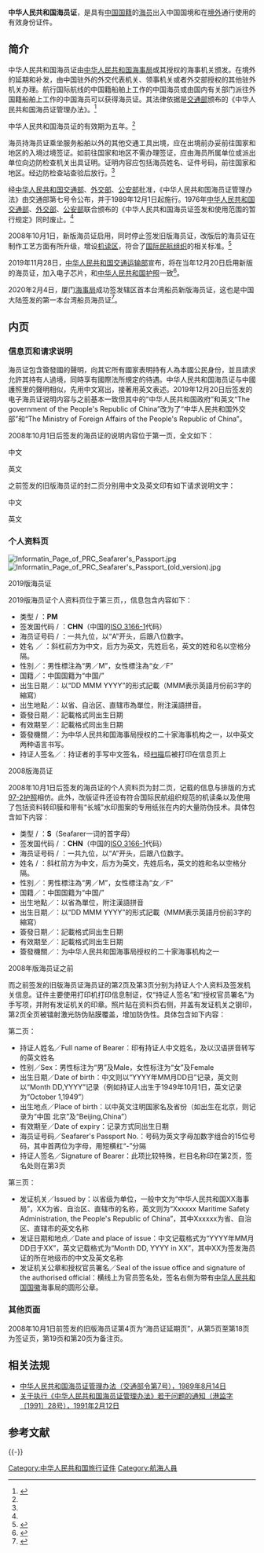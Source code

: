 {{Infobox Identity document
|document_name       = 中华人民共和国海员证<br />{{Lang|en|People's Republic of China Seafarer's Passport}}
|image               = File:People's Republic of China Electronic Seafarer's Passport.jpg
|image_caption       =新版海员证（2019年12月20日起） 
|using_jurisdiction  = {{PRC}}[[中华人民共和国海事局|海事局]]
|document_type       = [[海员证|海员证]]
|purpose             = 中国海员出入境证件及身份证明
|eligibility         = 拥有[[中华人民共和国户籍制度|中国籍]]海员[[中华人民共和国国籍法|中国公民]]
|expiration          = 5年
}}

'''中华人民共和国海员证'''，是具有[[中华人民共和国国籍法|中国国籍]]的[[海员|海员]]出入中国国境和在[[境内与境外|境外]]通行使用的有效身份证件。

==简介==
中华人民共和国海员证由[[中华人民共和国海事局|中华人民共和国海事局]]或其授权的海事机关颁发。在境外的延期和补发，由中国驻外的外交代表机关、领事机关或者外交部授权的其他驻外机关办理。航行国际航线的中国籍船舶上工作的中国海员或由国内有关部门派往外国籍船舶上工作的中国海员可以获得海员证。其法律依据是[[中华人民共和国交通运输部|交通部]]颁布的《中华人民共和国海员证管理办法》。<ref name=banfa>{{Cite web |url=http://www.tj.xinhuanet.com/web/tjbfz/2010-06/09/content_20028212.htm |title=中华人民共和国海员证管理办法，天津出入境边防检查站，于2013-05-04查阅 |accessdate=2013-05-04 |archive-date=2012-06-24 |archive-url=https://web.archive.org/web/20120624061734/http://www.tj.xinhuanet.com/web/tjbfz/2010-06/09/content_20028212.htm |dead-url=no }}</ref>

中华人民共和国海员证的有效期为五年。<ref name=banfa/>

海员持海员证乘坐服务船舶以外的其他交通工具出境，应在出境前办妥前往国家和地区的入境过境签证。如前往国家和地区不需办理签证，应由海员所属单位或派出单位向边防检查机关出具证明。证明内容应包括海员姓名、证件号码，前往国家和地区。经边防检查站查验后放行。<ref name=banfa/>

经[[中华人民共和国交通部|中华人民共和国交通部]]、[[中华人民共和国外交部|外交部]]、[[中华人民共和国公安部|公安部]]批准，《中华人民共和国海员证管理办法》由交通部第七号令公布，并于1989年12月1日起施行。1976年[[中华人民共和国交通部|中华人民共和国交通部]]、[[中华人民共和国外交部|外交部]]、[[中华人民共和国公安部|公安部]]联合颁布的《中华人民共和国海员证签发和使用范围的暂行规定》同时废止。<ref name=banfa/>

2008年10月1日，新版海员证启用，同时停止签发旧版海员证，改版后的海员证在制作工艺方面有所升级，增设[[可机读护照|机读区]]，符合了[[国际民航组织|国际民航组织]]的相关标准。<ref>{{cite web|author1=中国网|title=中国新版海员证将于“十一”启用|url=http://www.china.com.cn/policy/txt/2008-09/08/content_16412122.htm|accessdate=2016-01-15|archive-date=2017-01-05|archive-url=https://web.archive.org/web/20170105041154/http://www.china.com.cn/policy/txt/2008-09/08/content_16412122.htm|dead-url=no}}</ref>

2019年11月28日，[[中华人民共和国交通运输部|中华人民共和国交通运输部]]宣布，将在当年12月20日启用新版的海员证，加入电子芯片，和[[中华人民共和国护照|中华人民共和国护照]]一致<ref>{{Cite web|title=新版海员证将于12月20日启用，首次植入电子芯片_中国政库_澎湃新闻-The Paper|url=https://www.thepaper.cn/newsDetail_forward_5081579|accessdate=2019-11-28|work=www.thepaper.cn|archive-date=2019-11-28|archive-url=https://web.archive.org/web/20191128101749/https://www.thepaper.cn/newsDetail_forward_5081579|dead-url=no}}</ref>。

2020年2月4日，厦门[[交通运输部海事局|海事局]]成功签发辖区首本台湾船员新版海员证，这也是中国大陆签发的第一本台湾船员海员证<ref>{{Cite web|title=落实大陆惠台举措 厦门签发大陆首本台湾船员海员证|url=http://www.fj.chinanews.com/news/fj_jsxw/2020/2020-02-08/459751.html|accessdate=2020-02-10|work=http://www.fj.chinanews.com/}}</ref>。

==内页==

===信息页和请求说明===
海员证包含簽發國的聲明，向其它所有國家表明持有人為本國公民身份，並且請求允許其持有人過境，同時享有國際法所規定的待遇。中华人民共和国海员证与中國護照里的聲明相似，先用中文寫出，接著用英文表述。2019年12月20日后签发的电子海员证说明内容与之前基本一致但其中的“中华人民共和国政府”和英文“The government of the People's Republic of China”改为了“中华人民共和国外交部”和“The Ministry of Foreign Affairs of the People's Republic of China”。

2008年10月1日后签发的海员证的说明内容位于第一页，全文如下：

;中文
::{{Squote|　　根据《中华人民共和国护照法》、《中华人民共和国公民出入境管理法》的规定签发此证。本证书持有人系从事海员职业的中华人民共和国公民。<br>　　中华人民共和国政府请各国军政机关对持证人予以通行的便利和必要的协助。}}
;英文
::{{Squote|''　　This Seafarer's Passport is issued under the provisions of THE LAW ON PASSPORT OF THE PEOPLE'S REPUBLIC OF CHINA and THE LAW OF THE PEOPLE'S RUPUBLIC OF CHINA ON THE CONTROL OF THE EXIT AND ENTRY OF CITIZENS. The bearer of this Document is the citizen of the People's Republic of China engaging in seafarer's profession.<br>　　The government of the People's Republic of China requests all civil and military authorities of foreign countries to allow the bearer of this document to pass freely and afford assistance in case of need.''}}

之前签发的旧版海员证的封二页分别用中文及英文印有如下请求说明文字：

;中文
::{{Squote|根据《中华人民共和国公民出入境管理法》第七条的规定签发此证。此证书前往世界各国有效。<br>中华人民共和国政府请各国军政机关对持证人予以通行的便利和必要的协助。}}
;英文
::{{Squote|{{Lang|en|This Seafarer's Passport is issued in conformity with the Article 7 of the LAW OF THE PEOPLE'S REPUBLIC OF CHINA ON THE CONTROL OF THE EXIT AND ENTRY OF CITIZENS, and is valid for travel to all countries in the world. <br>The Government of the People's Republic of China requests all civil and military authorities of foreign countries to allow the bearer of this Seafarer's Passport to pass freely and afford assistance in case of need.}}}}

===个人资料页===
[[File:Informatin_Page_of_PRC_Seafarer's_Passport.jpg|thumb]]
[[File:Informatin_Page_of_PRC_Seafarer's_Passport_(old_version).jpg|thumb]]

;2019版海员证
2019版海员证个人资料页位于第三页，，信息包含内容如下：
* 类型 /  {{Lang|en|Type}}：'''PM'''
* 签发国代码 /  {{Lang|en|Country Code}}：'''CHN'''（中国的[[ISO_3166-1|ISO 3166-1]]代码）
* 海员证号码 /  {{Lang|en|Seafarer's Passport No}}：一共九位，以“A”开头，后跟八位数字。
* 姓名 ／ {{Lang|en|Name}}：斜杠前方为中文，后方为英文，先姓后名，英文的姓和名以空格分隔。
* 性別／{{Lang|en|Sex}}：男性標注為“男／M”，女性標注為“女／F”
* 国籍／{{Lang|en|Nationality}}：中国国籍为“中国/{{Lang|en|CHINESE}}”
* 出生日期／{{Lang|en|Date of birth}}：以“DD MMM YYYY”的形式記載（MMM表示英語月份前3字的縮寫）
* 出生地點／{{Lang|en|Place of birth}}：以省、自治区、直辖市為單位，附注漢語拼音。
* 簽發日期／{{Lang|en|Date of issue}}：記載格式同出生日期
* 有效期至／{{Lang|en|Date of expiry}}：記載格式同出生日期
* 簽發機關／{{Lang|en|Authority}}：为中华人民共和国海事局授权的二十家海事机构之一，以中英文两种语言书写。
* 持证人签名／{{Lang|en|Bearer's signature}}：持证者的手写中文签名，经[[扫描|扫描]]后被打印在信息页上

;2008版海员证
2008年10月1日后签发的海员证的个人资料页为封二页，记载的信息与排版的方式[[中华人民共和国护照#个人资料页|97-2护照]]相仿。此外，改版证件还设有符合国际民航组织规范的机读条以及使用了包括资料转印膜和带有“长城”水印图案的专用纸张在内的大量防伪技术。具体包含如下内容：

*类型 /  {{Lang|en|Type}}：'''S'''（Seafarer一词的首字母）
*签发国代码 /  {{Lang|en|Country Code}}：'''CHN'''（中国的[[ISO_3166-1|ISO 3166-1]]代码）
*海员证号码 /  {{Lang|en|Seafarer's Passport No}}：一共九位，以“A”开头，后跟八位数字。
*姓名 / {{Lang|en|Surname / Given name}}：斜杠前方为中文，后方为英文，先姓后名，英文的姓和名以空格分隔。
* 性別／{{Lang|en|Sex}}：男性標注為“男／M”，女性標注為“女／F”
* 国籍／{{Lang|en|Nationality}}：中国国籍为“中国/{{Lang|en|CHINESE}}”
* 出生地點／{{Lang|en|Place of birth}}：以省為單位，附注漢語拼音
* 出生日期／{{Lang|en|Date of birth}}：以“DD MMM YYYY”的形式記載（MMM表示英語月份前3字的縮寫）
* 簽發日期／{{Lang|en|Date of issue}}：記載格式同出生日期
* 有效期至／{{Lang|en|Date of expiry}}：記載格式同出生日期
* 簽發機關／{{Lang|en|Authority}}：为中华人民共和国海事局授权的二十家海事机构之一

;2008年版海员证之前
而之前签发的旧版海员证海员证的第2页及第3页分别为持证人个人资料及签发机关信息。证件主要使用打印机打印信息制证，仅“持证人签名”和“授权官员署名”为手写项，并附有发证机关的印章。照片贴在资料页右侧，并盖有发证机关之钢印，第2页全页被镭射激光防伪贴膜覆盖，增加防伪性。具体包含如下内容：

第二页：
* 持证人姓名／Full name of Bearer：印有持证人中文姓名，及以汉语拼音转写的英文姓名
* 性别／Sex：男性标注为“男”及Male，女性标注为“女”及Female
* 出生日期／Date of birth：中文则以“YYYY年MM月DD日”记录，英文则以“Month DD,YYYY”记录（例如持证人出生于1949年10月1日，英文记录为“October 1,1949”）
* 出生地点／Place of birth：以中英文注明国家名及省份（如出生在北京，则记录为“中国 北京”及“Beijing,China”）
* 有效期至／Date of expiry：记录方式同出生日期
* 海员证号码／Seafarer's Passport No.：号码为英文字母加数字组合的15位号码，其中首两位为字母，用短横杠“-”分隔
* 持证人签名／Signature of Bearer：此项比较特殊，栏目名称印在第2页，签名处则在第3页

第三页：
* 发证机关／Issued by：以省级为单位，一般中文为“中华人民共和国XX海事局”，XX为省、自治区、直辖市的名称，英文则为“Xxxxxx Maritime Safety Administration, the People's Republic of China”，其中Xxxxxx为省、自治区、直辖市的英文名称
* 发证日期和地点／Date and place of issue：中文记载格式为“YYYY年MM月DD日于XX”，英文记载格式为“Month DD, YYYY in XX”，其中XX为签发海员证的所在地级市的中文及英文名称
* 发证机关公章和授权官员署名／Seal of the issue office and signature of the authorised official：横线上为官员签名处，签名右侧为带有[[中华人民共和国国徽|中华人民共和国国徽]]海事局的圆形公章。

===其他页面===
2008年10月1日前签发的旧版海员证第4页为“海员证延期页”，从第5页至第18页为签证页，第19页和第20页为备注页。

==相关法规==
{{Wikisourcehas|中华人民共和国海员证管理办法（2019年）}}
*[https://archive.is/20130628212824/http://www.chinalawedu.com/falvfagui/fg22598/18248.shtml 中华人民共和国海员证管理办法（交通部令第7号），1989年8月14日]
*[https://archive.is/20130628084916/http://law.shmsa.gov.cn/smls/WebPages/Law/LawDetail.aspx?CatalogId=15671&TreePath=10000007000201080007&typelang=LangType 关于执行《中华人民共和国海员证管理办法》若干问题的通知（港监字〔1991〕28号），1991年2月12日]

==参考文献==
{{Reflist|2}}

{{-}}
{{两岸四地的旅行证件}}
{{中华人民共和国内地身份证件}}

[[Category:中华人民共和国旅行证件|Category:中华人民共和国旅行证件]]
[[Category:航海人員|Category:航海人員]]